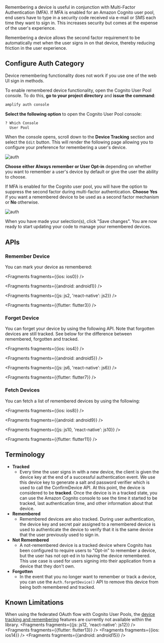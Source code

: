 Remembering a device is useful in conjunction with Multi-Factor Authentication (MFA).  If MFA is enabled for an Amazon Cognito user pool, end users have to type in a security code received via e-mail or SMS each time they want to sign in.  This increases security but comes at the expense of the user's experience.

Remembering a device allows the second factor requirement to be automatically met when the user signs in on that device, thereby reducing friction in the user experience.

## Configure Auth Category
<Callout>
Device remembering functionality does not work if you use one of the web UI sign in methods.
</Callout>

To enable remembered device functionality, open the Cognito User Pool console.  To do this, **go to your project directory** and **issue the command**:
```bash
amplify auth console
```

**Select the following option** to open the Cognito User Pool console:
```bash
? Which Console
  User Pool
```

When the console opens, scroll down to the **Device Tracking** section and select the `Edit` button. This will render the following page allowing you to configure your preference for remembering a user's device.

![auth](/images/auth/webconsole_remember1.png)

**Choose either Always remember or User Opt-in** depending on whether you want to remember a user's device by default or give the user the ability to choose.

If MFA is enabled for the Cognito user pool, you will have the option to suppress the second factor during multi-factor authentication.  **Choose Yes** if you want a remembered device to be used as a second factor mechanism or **No** otherwise.

![auth](/images/auth/webconsole_remember2.png)

When you have made your selection(s), click "Save changes".  You are now ready to start updating your code to manage your remembered devices.

## APIs
### Remember Device
You can mark your device as remembered:


<Fragments fragments={{ios: ios0}} />


<Fragments fragments={{android: android1}} />


<Fragments fragments={{js: js2, 'react-native': js2}} />


<Fragments fragments={{flutter: flutter3}} />

### Forget Device
You can forget your device by using the following API.  Note that forgotten devices are still tracked.  See below for the difference between remembered, forgotten and tracked.


<Fragments fragments={{ios: ios4}} />


<Fragments fragments={{android: android5}} />


<Fragments fragments={{js: js6, 'react-native': js6}} />


<Fragments fragments={{flutter: flutter7}} />

### Fetch Devices
You can fetch a list of remembered devices by using the following:


<Fragments fragments={{ios: ios8}} />


<Fragments fragments={{android: android9}} />


<Fragments fragments={{js: js10, 'react-native': js10}} />


<Fragments fragments={{flutter: flutter11}} />

## Terminology
* **Tracked**
  * Every time the user signs in with a new device, the client is given the device key at the end of a successful authentication event.  We use this device key to generate a salt and password verifier which is used to call the ConfirmDevice API.  At this point, the device is considered to be **tracked**.  Once the device is in a tracked state, you can use the Amazon Cognito console to see the time it started to be tracked, last authentication time, and other information about that device.
* **Remembered**
  * Remembered devices are also tracked. During user authentication, the device key and secret pair assigned to a remembered device is used to authenticate the device to verify that it is the same device that the user previously used to sign in.
* **Not Remembered**
  * A not-remembered device is a tracked device where Cognito has been configured to require users to "Opt-in" to remember a device, but the user has not opt-ed in to having the device remembered.  This use case is used for users signing into their application from a device that they don't own.
* **Forgotten**
  * In the event that you no longer want to remember or track a device, you can use the `Auth.forgetDevice()` API to remove this device from being both remembered and tracked.


## Known Limitations
When using the federated OAuth flow with Cognito User Pools, the [device tracking and remembering](https://aws.amazon.com/blogs/mobile/tracking-and-remembering-devices-using-amazon-cognito-your-user-pools/) features are currently not available within the library. 
<Fragments fragments={{js: js12, 'react-native': js12}} />
<Fragments fragments={{flutter: flutter13}} />
<Fragments fragments={{ios: ios14}} />
<Fragments fragments={{android: android15}} />
